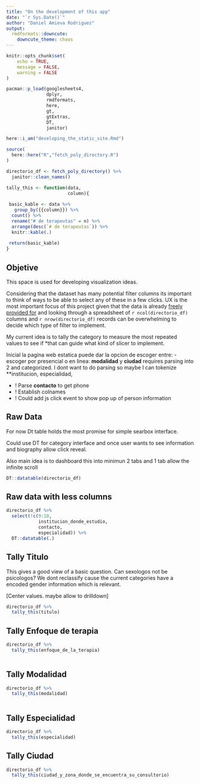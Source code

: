 ```yaml
---
title: "On the development of this app"
date: "`r Sys.Date()`"
author: "Daniel Amieva Rodriguez"
output:
  rmdformats::downcute:
    downcute_theme: chaos
---
```


```r
knitr::opts_chunk$set(
	echo = TRUE,
	message = FALSE,
	warning = FALSE
)

pacman::p_load(googlesheets4,
               dplyr,
               rmdformats,
               here,
               gt,
               gtExtras,
               DT,
               janitor)

here::i_am("developing_the_static_site.Rmd")

source(
  here::here("R","fetch_poly_directory.R")
)

directorio_df <- fetch_poly_directory() %>% 
  janitor::clean_names()

tally_this <- function(data,
                       column){
  
 basic_kable <- data %>% 
   group_by({{column}}) %>% 
  count() %>% 
  rename("# de terapeutas" = n) %>% 
  arrange(desc(`# de terapeutas`)) %>% 
  knitr::kable(.)
 
 return(basic_kable)
}

```

## Objetive

This space is used for developing visualization ideas.

Considering that the dataset has many potential filter columns its important to think of ways to be able to select any of these in a few clicks. UX is the most important focus of this project given that the data is already [freely provided for](https://docs.google.com/spreadsheets/d/1Kc_kCvysiwwWssyRsgtmAvx2HeB0WcAW0MagakIwORY/htmlview) and looking through a spreadsheet of `r ncol(directorio_df)` columns and `r nrow(directorio_df)` records can be overwhelming to decide which type of filter to implement. 

My current idea is to tally the category to measure the most repeated values to see if *that can guide what kind of slicer to implement.

Inicial la pagina web estatica puede dar la opcion de escoger entre:
 - escoger por presencial o en linea: **modalidad** y **ciudad** requires parsing into 2 and categorized. I dont want to do parsing so maybe I can tokenize **institucion, especialidad, 
 

 - ! Parse **contacto** to get phone
 - ! Establish colnames
 - ! Could add js click event to show pop up of person information


## Raw Data

For now Dt table holds the most promise for simple searbox interface.

Could use DT for category interface and once user wants to see information and biography allow click reveal.

Also main idea is to dashboard this into minimun 2 tabs and 1 tab allow the infinite scroll

```r
DT::datatable(directorio_df)
```

## Raw data with less columns

```r
directorio_df %>% 
  select(!c(9:10,
            institucion_donde_estudio,
            contacto,
            especialidad)) %>% 
  DT::datatable(.)
```


## Tally Titulo

This gives a good view of a basic question. Can sexologos not be psicologos? We dont reclassify cause the current categories have a encoded gender information which is relevant.

[Center values. maybe allow to drilldown]

```r
directorio_df %>% 
  tally_this(titulo) 
```

## Tally Enfoque de terapia

```r
directorio_df %>% 
  tally_this(enfoque_de_la_terapia) 
  
```

## Tally Modalidad

```r
directorio_df %>%
  tally_this(modalidad) 
  
```

## Tally Especialidad

```r
directorio_df %>% 
  tally_this(especialidad) 
```

## Tally Ciudad

```r
directorio_df %>% 
  tally_this(ciudad_y_zona_donde_se_encuentra_su_consultorio)  
```
